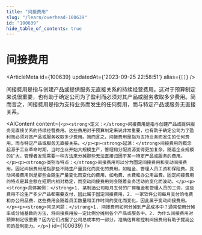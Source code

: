 ```yaml
---
title: "间接费用"
slug: "/learn/overhead-100639"
id: "100639"
hide_table_of_contents: true
---
```



# 间接费用

<ArticleMeta id={100639} updatedAt={'2023-09-25 22:58:51'} alias={`[]`} />
<div className='border-solid border-b border-t-0 my-4 border-[var(--ifm-color-gray-300)]' />

间接费用是指与创建产品或提供服务无直接关系的持续经营费用。这对于预算制定来说很重要，也有助于确定公司为了盈利而必须对其产品或服务收取多少费用。简而言之，间接费用是指为支持业务而发生的任何费用，而与特定产品或服务无直接关系。

<AIContent content={`<p><strong>定义：</strong>间接费用是指与创建产品或提供服务无直接关系的持续经营费用。这些费用对于预算制定来说非常重要，也有助于确定公司为了盈利而必须对其产品或服务收取多少费用。简而言之，间接费用是指为支持业务而发生的任何费用，而与特定产品或服务无直接关系。</p><p><strong>起源：</strong>间接费用的概念起源于工业革命时期，当时企业开始大规模生产，管理和分配资源变得更加复杂。随着企业规模的扩大，管理者发现需要一种方法来分摊那些无法直接归因于某一特定产品或服务的费用。</p><p><strong>类别与特点：</strong>间接费用可以分为固定间接费用和变动间接费用。固定间接费用是指那些不随生产量变化而变化的费用，如租金、管理人员工资和保险费。变动间接费用则是那些会随生产量变化而变化的费用，如电费、水费和办公用品费。固定间接费用的特点是其金额在短期内相对稳定，而变动间接费用则会随着业务活动的变化而波动。</p><p><strong>具体案例：</strong>1. 某制造公司每月支付的厂房租金和管理人员的工资，这些费用不论生产多少产品都需要支付，因此属于固定间接费用。2. 一家软件公司每月支付的电费和办公用品费，这些费用会随着员工数量和工作时间的变化而变化，因此属于变动间接费用。</p><p><strong>常见问题：</strong>1. 间接费用如何分摊到产品成本中？通常使用分摊率或分摊基数的方法，将间接费用按一定比例分摊到各个产品或服务中。2. 为什么间接费用对预算制定很重要？因为它们占据了公司总成本的一部分，准确估算和控制间接费用有助于提高公司的盈利能力。</p>`} id={100639} />
